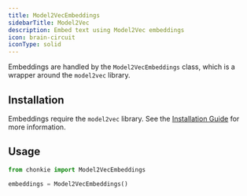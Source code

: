 ```yaml
---
title: Model2VecEmbeddings
sidebarTitle: Model2Vec
description: Embed text using Model2Vec embeddings
icon: brain-circuit
iconType: solid
---
```


Embeddings are handled by the `Model2VecEmbeddings` class, which is a wrapper around the `model2vec` library.

## Installation

Embeddings require the `model2vec` library. See the [Installation Guide](/oss/installation) for more information.

## Usage

```python
from chonkie import Model2VecEmbeddings

embeddings = Model2VecEmbeddings()
```
